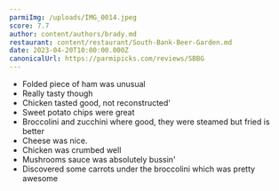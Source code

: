 ```yaml
---
parmiImg: /uploads/IMG_0014.jpeg
score: 7.7
author: content/authors/brady.md
restaurant: content/restaurant/South-Bank-Beer-Garden.md
date: 2023-04-20T10:00:00.000Z
canonicalUrl: https://parmipicks.com/reviews/SBBG
---
```


* Folded piece of ham was unusual
* Really tasty though
* Chicken tasted good, not reconstructed'
* Sweet potato chips were great
* Broccolini and zucchini where good, they were steamed but fried is better
* Cheese was nice.
* Chicken was crumbed well
* Mushrooms sauce was absolutely bussin'
* Discovered some carrots under the broccolini which was pretty awesome
